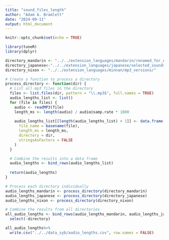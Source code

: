 ```yaml
---
title: "sound_files_length"
author: "Adam A. Bramlett"
date: "2024-09-11"
output: html_document
---
```


```r
knitr::opts_chunk$set(echo = TRUE)
```

```r
library(tuneR)
library(dplyr)

directory_mandarin <- "../../extension_languages/mandarin/renamed_for_experiment/"
directory_japanese<-"../../extension_languages/japanese/selected_sounds/renamed_for_experiement/"
directory_nixon <- "../../extension_languages/minnan/mp3_versions/"

# Create a function to process a directory
process_directory <- function(dir) {
  # List all mp3 files in the directory
  files <- list.files(dir, pattern = "\\.mp3$", full.names = TRUE)
  audio_lengths_list <- list()
  for (file in files) {
    audio <- readMP3(file)
    length_ms <- length(audio) / audio@samp.rate * 1000
    
    audio_lengths_list[[length(audio_lengths_list) + 1]] <- data.frame(
      file_name = basename(file),
      length_ms = length_ms,
      directory = dir,
      stringsAsFactors = FALSE
    )
  }

  # Combine the results into a data frame
  audio_lengths <- bind_rows(audio_lengths_list)
  
  return(audio_lengths)
}

# Process each directory individually
audio_lengths_mandarin <- process_directory(directory_mandarin)
audio_lengths_japanese <- process_directory(directory_japanese)
audio_lengths_nixon <- process_directory(directory_nixon)

# Combine the results from all directories
all_audio_lengths <- bind_rows(audio_lengths_mandarin, audio_lengths_japanese,audio_lengths_nixon)%>%
  select(-directory)

all_audio_lengths%>%
  write.csv("../../data_syb/audio_lengths.csv", row.names = FALSE)
```


